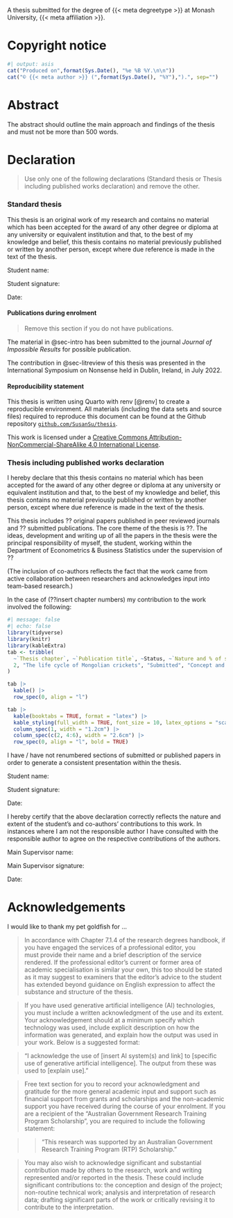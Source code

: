 ::: {.content-visible when-format="html"}

A thesis submitted for the degree of {{< meta degreetype >}} at Monash University, {{< meta affiliation >}}.

:::

# Copyright notice {-}

```r
#| output: asis
cat("Produced on",format(Sys.Date(), "%e %B %Y.\n\n"))
cat("© {{< meta author >}} (",format(Sys.Date(), "%Y"),").", sep="")
```

# Abstract {-}

The abstract should outline the main approach and findings of the thesis and must not be more than 500 words.

<!-- 
For an honours thesis, you can remove the rest of this file apart from the last couple of lines. 
-->

# Declaration {-}

> Use only one of the following declarations (Standard thesis or Thesis including published works declaration) and remove the other.

### Standard thesis

This thesis is an original work of my research and contains no material which has been accepted for the award of any other degree or diploma at any university or equivalent institution and that, to the best of my knowledge and belief, this thesis contains no material previously published or written by another person, except where due reference is made in the text of the thesis.

Student name:

Student signature:

Date:

#### Publications during enrolment {-}

> Remove this section if you do not have publications.

The material in @sec-intro has been submitted to the journal *Journal of Impossible Results* for possible publication.

The contribution in @sec-litreview of this thesis was presented in the International Symposium on Nonsense held in Dublin, Ireland, in July 2022.

#### Reproducibility statement

This thesis is written using Quarto with renv [@renv] to create a reproducible environment. All materials (including the data sets and source files) required to reproduce this document can be found at the Github repository [`github.com/SusanSu/thesis`](https://github.com/SusanSu/thesis).

This work is licensed under a [Creative Commons  Attribution-NonCommercial-ShareAlike 4.0 International License](http://creativecommons.org/licenses/by-nc-sa/4.0/).

### Thesis including published works declaration

I hereby declare that this thesis contains no material which has been accepted for the award of any other degree or diploma at any university or equivalent institution and that, to the best of my knowledge and belief, this thesis contains no material previously published or written by another person, except where due reference is made in the text of the thesis.

This thesis includes ?? original papers published in peer reviewed journals and ?? submitted publications. The core theme of the thesis is ??. The ideas, development and writing up of all the papers in the thesis were the principal responsibility of myself, the student, working within the Department of Econometrics & Business Statistics under the supervision of ??

(The inclusion of co-authors reflects the fact that the work came from active collaboration between researchers and acknowledges input into team-based research.)

In the case of (??insert chapter numbers) my contribution to the work involved the following:


```r
#| message: false
#| echo: false
library(tidyverse)
library(knitr)
library(kableExtra)
tab <- tribble(
  ~`Thesis chapter`, ~`Publication title`, ~Status, ~`Nature and % of student contribution`, ~`Nature and % of coauthors' contribution`, ~`Coauthors are Monash students`,
  2, "The life cycle of Mongolian crickets", "Submitted", "Concept and data analysis, writing first draft: 60%", "Shu Xu, input into manuscript: 25%; Eddie Betts, input into manuscript: 15%", "Shu Xu: No; Eddie Betts: Yes"
)
```

::: {.content-visible when-format="html"}

```r
tab |>
  kable() |>
  row_spec(0, align = "l")
```

:::

::: {.content-visible when-format="pdf"}

```r
tab |>
  kable(booktabs = TRUE, format = "latex") |>
  kable_styling(full_width = TRUE, font_size = 10, latex_options = "scale_down") |>
  column_spec(1, width = "1.2cm") |>
  column_spec(c(2, 4:6), width = "2.6cm") |>
  row_spec(0, align = "l", bold = TRUE)
```

:::

I have / have not renumbered sections of submitted or published papers in order to generate a consistent presentation within the thesis.

Student name:

Student signature:

Date:

I hereby certify that the above declaration correctly reflects the nature and extent of the student’s and co-authors’ contributions to this work. In instances where I am not the responsible author I have consulted with the responsible author to agree on the respective contributions of the authors.

Main Supervisor name:

Main Supervisor signature:

Date:

# Acknowledgements {-}

I would like to thank my pet goldfish for ...

> In accordance with Chapter 7.1.4 of the research degrees handbook, if you have engaged the services of a professional editor, you must provide their name and a brief description of the service rendered. If the professional editor's current or former area of academic specialisation is similar your own, this too should be stated as it may suggest to examiners that the editor's advice to the student has extended beyond guidance on English expression to affect the substance and structure of the thesis.

> If you have used generative artificial intelligence (AI) technologies, you must include a written acknowledgment of the use and its extent. Your acknowledgement should at a minimum specify which technology was used, include explicit description on how the information was generated, and explain how the output was used in your work. Below is a suggested format:

> “I acknowledge the use of [insert AI system(s) and link] to [specific use of generative artificial intelligence]. The output from these was used to [explain use].”

> Free text section for you to record your acknowledgment and gratitude for the more general academic input and support such as financial support from grants and scholarships and the non-academic support you have received during the course of your enrolment. If you are a recipient of the “Australian Government Research Training Program Scholarship”, you are required to include the following statement:

> > “This research was supported by an Australian Government Research Training Program (RTP) Scholarship.”

> You may also wish to acknowledge significant and substantial contribution made by others to the research, work and writing represented and/or reported in the thesis. These could include significant contributions to: the conception and design of the project; non-routine technical work; analysis and interpretation of research data; drafting significant parts of the work or critically revising it to contribute to the interpretation.

<!--
The following line is required to re-set page numbering after preliminary material in the pdf output. Do not remove
-->

\clearpage\pagenumbering{arabic}\setcounter{page}{1}
